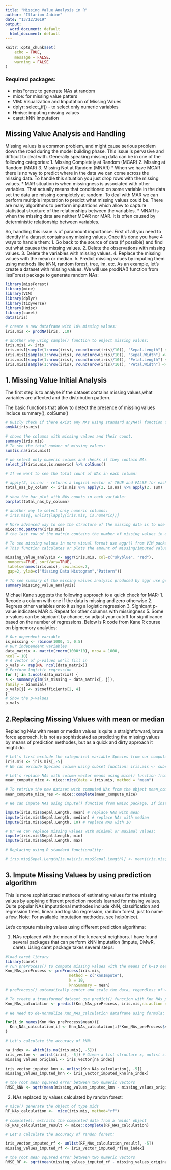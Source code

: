 ---
title: "Missing Value Analysis in R"
author: "Illarion Jabine"
date: "13/12/2019"
output:
  word_document: default
  html_document: default
---

```{r setup, include=FALSE}
knitr::opts_chunk$set(
	echo = TRUE,
	message = FALSE,
	warning = FALSE
)
```
### Required packages:

* missForest: to generate NAs at random
* mice: for missing value patters
* VIM: Visualization and Imputation of Missing Values
* dplyr: select_if() - to select only numeric variables
* Hmisc: imputing missing values
* caret: kNN imputation

## Missing Value Analysis and Handling

Missing values is a common problem, and might cause serious problem down the road during the model building phase.
This issue is pervasive and difficult to deal with. 
Generally speaking missing data can be in one of the following categories:
 1. Missing Completely at Random (MCAR)
 2. Missing at Random (MAR)
 3. Missing Not at Random (MNAR)
* When we have MCAR there is no way to predict where in the data we can come across the missing data. To handle this situation you just drop rows with the missing values.
* MAR situation is when missingness is associated with other variables. That actually means that conditioned on some variable in the data set the data are missing completely at random.
To deal with MAR we can perform multiple imputation to predict what missing values could be. 
There are many algorithms to perform imputations which allow to capture statistical structure of the relationships between the variables.
* MNAR is when the missing data are neither MCAR nor MAR. It is often caused by deterministic relationship between variables.

So, handling this issue is of paramount importance. First of all you need to identify if a dataset contains any missing values. Once it's done you have 4 ways to handle them:
1. Go back to the source of data (if possible) and find out what causes the missing values.
2. Delete the observations with missing values.
3. Delete the variables with missing values.
4. Replace the missing values with the mean or median.
5. Predict missing values by imputing them using methods like kNN, random forest, tree, lm, etc.
As an example, let's create a dataset with missing values. We will use prodNA() function from lissForest package to generate random NAs:

```{r create dataframe with NAs}
library(missForest)
library(mice)
library(VIM)
library(dplyr)
library(tidyverse)
library(Hmisc)
library(caret)
data(iris)

# create a new dataframe with 10% missing values:
iris.mis <- prodNA(iris, .10)

# another way using sample() function to enject missing values:
iris.mis1 <- iris
iris.mis1[sample(1:nrow(iris), round(nrow(iris)/10)), "Sepal.Length"] <- NA
iris.mis1[sample(1:nrow(iris), round(nrow(iris)/10)), "Sepal.Width"] <- NA
iris.mis1[sample(1:nrow(iris), round(nrow(iris)/10)), "Petal.Length"] <- NA
iris.mis1[sample(1:nrow(iris), round(nrow(iris)/10)), "Petal.Width"] <- NA
```
## 1. Missing Value Initial Analysis

The first step is to analyse if the dataset contains missing values,what variables are affected and the distribution pattern.

The basic functions that allow to detect the presence of missing values incluce summary(), colSums()
```{r detecting missing values, echo=TRUE}
# Quicly check if there exist any NAs using standard anyNA() function from base package:
anyNA(iris.mis)

# shows the columns with missing values and their count.
summary(iris.mis)
# To see the total number of missing values:
sum(is.na(iris.mis))

# we select only numeric colums and checks if they contain NAs
select_if(iris.mis,is.numeric) %>% colSums()

# If we want to see the total count of NAs in each column:

# apply(2, is.na) - returns a logical vector of TRUE and FALSE for each column, and apply(2, sum) sums up (basically counts TRUEs (i.e. NAs)):
total_nas_by_column <- iris.mis %>% apply(2, is.na) %>% apply(2, sum)

# show the bar plot with NAs counts in each variable:
barplot(total_nas_by_column)

# another way to select only numeric columns:
# iris.mis[, unlist(lapply(iris.mis, is.numeric))]

# More advanced way to see the structure of the missing data is to use md.pattern() from mice package:
mice::md.pattern(iris.mis)
# the last row of the matrix contains the number of missing values in each column

# To see missing values in more visual format use aggr() from VIM package:
# This function calculates or plots the amount of missing/imputed values in each variable and the amount of missing/imputed values in certain combinations of variables.

missing_value_analysis <- aggr(iris.mis, col=c("skyblue", "red"),
 numbers=TRUE, sortVars=TRUE,
 labels=names(iris.mis), cex.axis=.7,
 gap=2, ylab=c("Missing Data Histogram","Pattern"))

# To see summary of the missing values analysis produced by aggr use generic function summary():
summary(missing_value_analysis)

```
Michael Kane suggests the following approach to a quick check for MAR:
 1. Recode a column with one if the data is missing and zero otherwise
 2. Regress other variables onto it using a logistic regression
 3. Signicant p-value indicates MAR
 4. Repeat for other columns with missingness
 5. Some p-values can be signicant by chance, so adjust your cutoff for significance based on the number of regressions.
Below is R code from Kane R course on bigmemory analytics:
```{r MAR quick check, echo=TRUE}
# Our dependent variable
is_missing <- rbinom(1000, 1, 0.5)
# Our independent variables
data_matrix <- matrix(rnorm(1000*10), nrow = 1000,
ncol = 10)
# A vector of p-values we'll fill in
p_vals <- rep(NA, ncol(data_matrix))
# Perform logistic regression
for (j in 1:ncol(data_matrix)) {
s <- summary(glm(is_missing ~ data_matrix[, j]),
family = binomial)
p_vals[j] <- s$coefficients[2, 4]
}
# Show the p-values
p_vals

```
## 2.Replacing Missing Values with mean or median

Replacing NAs with mean or median values is quite a straightforward, brute force approach. It is not as sophisticated as predicting the missing values by means of prediction methodes, but as a quick and dirty approach it might do. 

```{r Replacing Missing Values with mean or median}
# Let's first exclude the categorical variable Species from our computation:
iris.mis <- iris.mis[,-5] 
# We can exclude Species column using subset function: iris.mis <- subset(iris.mis, select = -c(Species))

# Let's replace NAs with column vector means using mice() function from mice package:
mean_compute_mice <- mice::mice(data = iris.mis, method = "mean")

# To retrive the new dataset with computed NAs from the object mean_compute_mice use complete() function:
mean_compute_mice_res <- mice::complete(mean_compute_mice)

# We can impute NAs using impute() function from Hmisc package. If instead of function a single value is specified those value is used for insertion.

impute(iris.mis$Sepal.Length, mean) # replace NAs with mean
impute(iris.mis$Sepal.Length, median) # replace NAs with median
impute(iris.mis$Sepal.Length, 10) # replace NAs with 10

# Or we can replace missing values with minimal or maximal values:
impute(iris.mis$Sepal.Length, min)
impute(iris.mis$Sepal.Length, max)

# Replacing using R standard functionality:

# iris.mis$Sepal.Length[is.na(iris.mis$Sepal.Length)] <- mean(iris.mis$Sepal.Length, na.rm = TRUE)
```

## 3. Impute Missing Values by using prediction algorithm

This is more sophisticated methode of estimating values for the missing values by applying different prediction models learned for missing values. Quite popular NAs imputational methodes include kNN, classification and regression trees, linear and logistic regression, random forest, just to name a few. 
Note: For available imputation methodes, see help(mice).

Let's compute missing values using different prediction algorithms:

1. NAs replaced with the mean of the k nearest neighbors. 
I have found several packages that can perform kNN imputation (impute, DMwR, caret).
Using caret package takes several steps:

```{r missing value calculation: kNN with caret}
#load caret library
library(caret)
# run preProcess() to compute missing values with the means of k=10 nearest  neighbors.
Knn_NAs_preProcess <- preProcess(iris.mis,
                            method = c("knnImpute"),
                            k = 10,
                            knnSummary = mean)
# preProcess() automatically center and scale the data, regardless of what is in the  method  argument.

# To create a transformed dataset use predict() function with Knn_NAs_preProcess as one of the parameters:
Knn_NAs_calculation <- predict(Knn_NAs_preProcess, iris.mis,na.action = na.pass)

# We need to de-normalize Knn_NAs_calculation dataframe using formula: x = z*standard deviation + mean:

for(i in names(Knn_NAs_preProcess$mean)){
  Knn_NAs_calculation[i] <- Knn_NAs_calculation[i]*Knn_NAs_preProcess$std[i] + Knn_NAs_preProcess$mean[i] 
}

# Let's calculate the accuracy of kNN:

na_index <- which(is.na(iris.mis[, -5]))
iris_vector <- unlist(iris[, -5]) # Given a list structure x, unlist simplifies it to produce a vector which contains all the atomic components which occur in x.
missing_values_original <- iris_vector[na_index]

iris_vector_imputed_knn <- unlist(Knn_NAs_calculation[, -5])
missing_values_imputed_knn <- iris_vector_imputed_knn[na_index]

# the root mean squared error between two numeric vectors
RMSE_kNN <- sqrt(mean(missing_values_imputed_knn - missing_values_original)^2)

```
2. NAs replaced by values calculated by randon forest:

```{r missing value calculation: randon forest with mice, echo=TRUE, message=FALSE, warning=FALSE}
# mice() generate the object of type mids
RF_NAs_calculation <-  mice(iris.mis, method="rf")  

# complete(): extracts the completed data from a 'mids' object
RF_NAs_calculation_result <- mice::complete(RF_NAs_calculation)

# Let's calculate the accuracy of randon forest:

iris_vector_imputed_rf <- unlist(RF_NAs_calculation_result[, -5])
missing_values_imputed_rf <- iris_vector_imputed_rf[na_index]

# the root mean squared error between two numeric vectors
RMSE_RF <- sqrt(mean(missing_values_imputed_rf - missing_values_original)^2)
```
